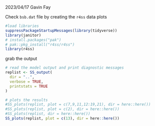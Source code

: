 
2023/04/17
Gavin Fay

Check `bsb.dat` file by creating the `r4ss` data plots


```r
#load libraries
suppressPackageStartupMessages(library(tidyverse))
library(janitor)
# install.packages("pak")
# pak::pkg_install("r4ss/r4ss")
library(r4ss)
```

grab the output

```r
# read the model output and print diagnostic messages
replist <- SS_output(
  dir = "..",
  verbose = TRUE,
  printstats = TRUE
)
```


```r
# plots the results
#SS_plots(replist, plot = c(7,9,11,12:19,21), dir = here::here())
#SS_plots(replist, plot = c(2), dir = here::here())
#SS_plots(replist, dir = here::here())
SS_plots(replist, plot = c(13), dir = here::here())
```

